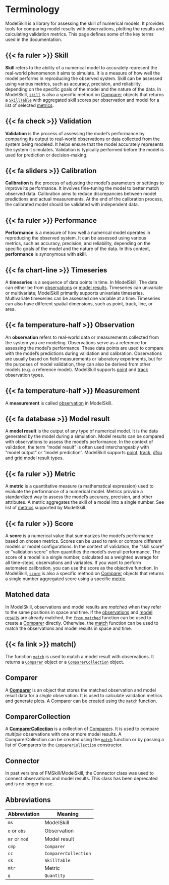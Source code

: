 # Terminology

ModelSkill is a library for assessing the skill of numerical models. It provides tools for comparing model results with observations, plotting the results and calculating validation metrics. This page defines some of the key terms used in the documentation.


## {{< fa ruler >}} Skill
**Skill** refers to the ability of a numerical model to accurately represent the real-world phenomenon it aims to simulate. It is a measure of how well the model performs in reproducing the observed system. Skill can be assessed using various metrics, such as accuracy, precision, and reliability, depending on the specific goals of the model and the nature of the data. In ModelSkill, [`skill`](`modelskill.Comparer.skill`) is also a specific method on [Comparer](`modelskill.Comparer`) objects that returns a [`SkillTable`](`modelskill.SkillTable`) with aggregated skill scores per observation and model for a list of selected [metrics](`modelskill.metrics`). 


## {{< fa check >}} Validation
**Validation** is the process of assessing the model's performance by comparing its output to real-world observations or data collected from the system being modeled. It helps ensure that the model accurately represents the system it simulates. Validation is typically performed before the model is used for prediction or decision-making.


## {{< fa sliders >}} Calibration
**Calibration** is the process of adjusting the model's parameters or settings to improve its performance. It involves fine-tuning the model to better match observed data. Calibration aims to reduce discrepancies between model predictions and actual measurements. At the end of the calibration process, the calibrated model should be validated with independent data.


## {{< fa ruler >}} Performance
**Performance** is a measure of how well a numerical model operates in reproducing the observed system. It can be assessed using various metrics, such as accuracy, precision, and reliability, depending on the specific goals of the model and the nature of the data. In this context, **performance** is synonymous with **skill**.


## {{< fa chart-line >}} Timeseries
A **timeseries** is a sequence of data points in time. In ModelSkill, The data can either be from [observations](#observation) or [model results](#model-result). Timeseries can univariate or multivariate; ModelSkill primarily supports univariate timeseries. Multivariate timeseries can be assessed one variable at a time. Timeseries can also have different spatial dimensions, such as point, track, line, or area.


## {{< fa temperature-half >}} Observation
An **observation** refers to real-world data or measurements collected from the system you are modeling. Observations serve as a reference for assessing the model's performance. These data points are used to compare with the model's predictions during validation and calibration. Observations are usually based on field measurements or laboratory experiments, but for the purposes of model validation, they can also be derived from other models (e.g. a reference model). ModelSkill supports [point](`modelskill.PointModelResult`) and [track](`modelskill.TrackModelResult`) observation types.


## {{< fa temperature-half >}} Measurement
A **measurement** is called [observation](#observation) in ModelSkill.


## {{< fa database >}} Model result
A **model result** is the output of any type of numerical model. It is the data generated by the model during a simulation. Model results can be compared with observations to assess the model's performance. In the context of validation, the term "model result" is often used interchangeably with "model output" or "model prediction". ModelSkill supports [point](`modelskill.PointModelResult`), [track](`modelskill.TrackModelResult`), [dfsu](`modelskill.DfsuModelResult`) and [grid](`modelskill.GridModelResult`) model result types.


## {{< fa ruler >}} Metric
A **metric** is a quantitative measure (a mathematical expression) used to evaluate the performance of a numerical model. Metrics provide a standardized way to assess the model's accuracy, precision, and other attributes. A metric aggregates the skill of a model into a single number. See list of [metrics](`modelskill.metrics`) supported by ModelSkill.


## {{< fa ruler >}} Score
A **score** is a numerical value that summarizes the model's performance based on chosen metrics. Scores can be used to rank or compare different models or model configurations. In the context of validation, the "skill score" or "validation score" often quantifies the model's overall performance. The score of a model is a single number, calculated as a weighted average for all time-steps, observations and variables. If you want to perform automated calibration, you can use the score as the objective function. In ModelSkill, [`score`](`modelskill.ComparerCollection.score`) is also a specific method on [Comparer](`modelskill.Comparer`) objects that returns a single number aggregated score using a specific [metric](#metric). 


## Matched data
In ModelSkill, observations and model results are *matched* when they refer to the same positions in space and time. If the [observations](#observation) and [model results](#model-result) are already matched, the [`from_matched`](`modelskill.from_matched`) function can be used to create a [Comparer](#comparer) directly. Otherwise, the [match](#match) function can be used to match the observations and model results in space and time. 


## {{< fa link >}} match()
The function [`match`](`modelskill.match`) is used to match a model result with observations. It returns a [`Comparer`](`modelskill.Comparer`) object or a [`ComparerCollection`](`modelskill.ComparerCollection`) object.


## Comparer
A [**Comparer**](`modelskill.Comparer`) is an object that stores the matched observation and model result data for a *single* observation. It is used to calculate validation metrics and generate plots. A Comparer can be created using the [`match`](`modelskill.match`) function. 


## ComparerCollection
A [**ComparerCollection**](`modelskill.ComparerCollection`) is a collection of [Comparer](#comparer)s. It is used to compare *multiple* observations with one or more model results. A ComparerCollection can be created using the [`match`](`modelskill.match`) function or by passing a list of Comparers to the [`ComparerCollection`](`modelskill.ComparerCollection`) constructor. 


## Connector
In past versions of FMSkill/ModelSkill, the Connector class was used to connect observations and model results. This class has been deprecated and is no longer in use. 


## Abbreviations

| Abbreviation | Meaning |
| --- | --- |
| `ms` | ModelSkill |
| `o` or `obs` | Observation |
| `mr` or `mod` | Model result |
| `cmp` | `Comparer` |
| `cc` | `ComparerCollection` |
| `sk` | `SkillTable` |
| `mtr` | Metric |
| `q` | `Quantity` |


